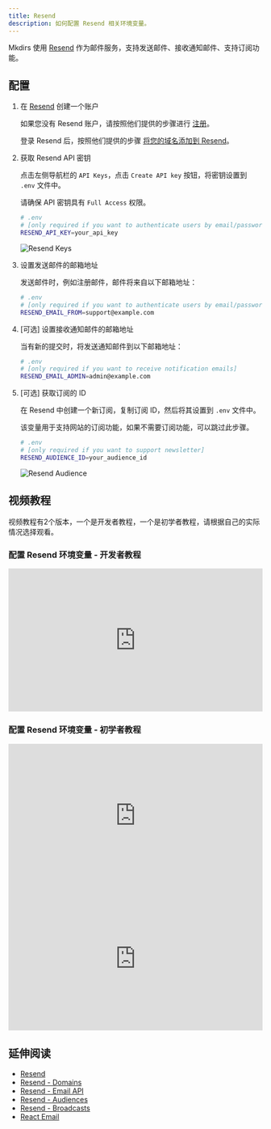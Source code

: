 ```yaml
---
title: Resend
description: 如何配置 Resend 相关环境变量。
---
```



Mkdirs 使用 [Resend](https://resend.com/) 作为邮件服务，支持发送邮件、接收通知邮件、支持订阅功能。

## 配置

<Steps>

1. 在 [Resend](https://resend.com/) 创建一个账户

    如果您没有 Resend 账户，请按照他们提供的步骤进行 [注册](https://resend.com/signup)。

    登录 Resend 后，按照他们提供的步骤 [将您的域名添加到 Resend](https://resend.com/docs/dashboard/domains/cloudflare)。

2. 获取 Resend API 密钥

    点击左侧导航栏的 `API Keys`，点击 `Create API key` 按钮，将密钥设置到 `.env` 文件中。

    请确保 API 密钥具有 `Full Access` 权限。

    ```bash
    # .env
    # [only required if you want to authenticate users by email/password]
    RESEND_API_KEY=your_api_key
    ```

    ![Resend Keys](../../../../assets/images/resend-keys.png)

3. 设置发送邮件的邮箱地址

    发送邮件时，例如注册邮件，邮件将来自以下邮箱地址：

    ```bash
    # .env
    # [only required if you want to authenticate users by email/password]
    RESEND_EMAIL_FROM=support@example.com
    ```

4. [可选] 设置接收通知邮件的邮箱地址

    当有新的提交时，将发送通知邮件到以下邮箱地址：

    ```bash
    # .env
    # [only required if you want to receive notification emails]
    RESEND_EMAIL_ADMIN=admin@example.com
    ```

5. [可选] 获取订阅的 ID

    在 Resend 中创建一个新订阅，复制订阅 ID，然后将其设置到 `.env` 文件中。

    该变量用于支持网站的订阅功能，如果不需要订阅功能，可以跳过此步骤。

    ```bash
    # .env
    # [only required if you want to support newsletter]
    RESEND_AUDIENCE_ID=your_audience_id
    ```

    ![Resend Audience](../../../../assets/images/resend-audience.png)

</Steps>

## 视频教程

视频教程有2个版本，一个是开发者教程，一个是初学者教程，请根据自己的实际情况选择观看。

### 配置 Resend 环境变量 - 开发者教程
<div style="position: relative; padding-bottom: 56.25%; height: 0; overflow: hidden;">
  <iframe 
    style="position: absolute; top: 0; left: 0; width: 100%; height: 100%;" 
    src="https://www.youtube.com/embed/Q1hiPFzgaeo?list=PLVBbrIi208W-yprj2E6oXu-yxB3Ou522u" 
    title="【3/9】配置 Resend 相关的环境变量 —— 基于Mkdirs模板部署上线导航站的全流程记录" 
    frameborder="0" 
    allow="accelerometer; autoplay; clipboard-write; encrypted-media; gyroscope; picture-in-picture; web-share" 
    referrerpolicy="strict-origin-when-cross-origin" 
    allowfullscreen
  ></iframe>
</div>

### 配置 Resend 环境变量 - 初学者教程

<div style="position: relative; padding-bottom: 56.25%; height: 0; overflow: hidden;">
  <iframe 
    style="position: absolute; top: 0; left: 0; width: 100%; height: 100%;" 
    src="https://www.youtube.com/embed/zL-i54BrS2w?list=PLVBbrIi208W9pRjN9dVE8f9pzd6KJrTaw" 
    title="3、在Resend上绑定域名" 
    frameborder="0" 
    allow="accelerometer; autoplay; clipboard-write; encrypted-media; gyroscope; picture-in-picture; web-share" 
    referrerpolicy="strict-origin-when-cross-origin" 
    allowfullscreen
  ></iframe>
</div>

<div style="position: relative; padding-bottom: 56.25%; height: 0; overflow: hidden;">
  <iframe 
    style="position: absolute; top: 0; left: 0; width: 100%; height: 100%;" 
    src="https://www.youtube.com/embed/33ciilos3Zw?list=PLVBbrIi208W9pRjN9dVE8f9pzd6KJrTaw" 
    title="6、配置Resend环境变量" 
    frameborder="0" 
    allow="accelerometer; autoplay; clipboard-write; encrypted-media; gyroscope; picture-in-picture; web-share" 
    referrerpolicy="strict-origin-when-cross-origin" 
    allowfullscreen
  ></iframe>
</div>


## 延伸阅读

- [Resend](https://resend.com/)
- [Resend - Domains](https://resend.com/docs/dashboard/domains/cloudflare)
- [Resend - Email API](https://resend.com/docs/api-reference/emails)
- [Resend - Audiences](https://resend.com/docs/dashboard/audiences/introduction)
- [Resend - Broadcasts](https://resend.com/docs/dashboard/broadcasts/introduction)
- [React Email](https://react.email/docs/introduction)
